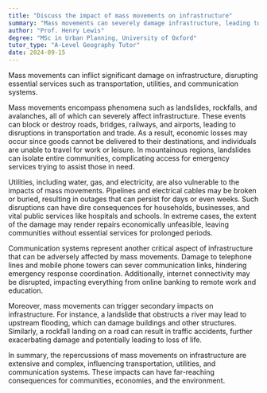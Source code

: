 ```yaml
---
title: "Discuss the impact of mass movements on infrastructure"
summary: "Mass movements can severely damage infrastructure, leading to disruptions in transportation, utilities, and communication systems."
author: "Prof. Henry Lewis"
degree: "MSc in Urban Planning, University of Oxford"
tutor_type: "A-Level Geography Tutor"
date: 2024-09-15
---
```


Mass movements can inflict significant damage on infrastructure, disrupting essential services such as transportation, utilities, and communication systems.

Mass movements encompass phenomena such as landslides, rockfalls, and avalanches, all of which can severely affect infrastructure. These events can block or destroy roads, bridges, railways, and airports, leading to disruptions in transportation and trade. As a result, economic losses may occur since goods cannot be delivered to their destinations, and individuals are unable to travel for work or leisure. In mountainous regions, landslides can isolate entire communities, complicating access for emergency services trying to assist those in need.

Utilities, including water, gas, and electricity, are also vulnerable to the impacts of mass movements. Pipelines and electrical cables may be broken or buried, resulting in outages that can persist for days or even weeks. Such disruptions can have dire consequences for households, businesses, and vital public services like hospitals and schools. In extreme cases, the extent of the damage may render repairs economically unfeasible, leaving communities without essential services for prolonged periods.

Communication systems represent another critical aspect of infrastructure that can be adversely affected by mass movements. Damage to telephone lines and mobile phone towers can sever communication links, hindering emergency response coordination. Additionally, internet connectivity may be disrupted, impacting everything from online banking to remote work and education.

Moreover, mass movements can trigger secondary impacts on infrastructure. For instance, a landslide that obstructs a river may lead to upstream flooding, which can damage buildings and other structures. Similarly, a rockfall landing on a road can result in traffic accidents, further exacerbating damage and potentially leading to loss of life.

In summary, the repercussions of mass movements on infrastructure are extensive and complex, influencing transportation, utilities, and communication systems. These impacts can have far-reaching consequences for communities, economies, and the environment.
    